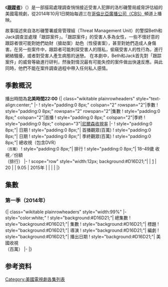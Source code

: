{{merge to|跟蹤者|time=2014-12-15T03:25:22+00:00}}
{{noteTA
|G1=TV
|G2=Show
}}
《'''[[跟蹤者|跟蹤者]]'''》（{{lang-en|'''Stalker'''}}）是一部描寫處理調查悄悄接近受害人犯罪的洛杉磯警局威脅評估組的美國電視劇，從2014年10月1日開始每週三在[[CBS|哥倫比亞廣播公司（CBS）]]頻道上播映。

故事描述來自洛杉磯警署威脅管理組（Threat Management Unit）的警探Beth和Jack調查並處理「跟踪案件」。「跟踪案件」的受害人多為女性，一些不懷好意的跟踪者很可能對她們劫財（搶劫案）劫色（性侵害案），甚至對她們造成人身傷害。在另一些案件中，跟踪者可能刺探受害人的隱私，偷窺受害人的性行為，進行網絡騷擾，或者對受害人產生病態的迷戀。 在本劇中，Beth和Jack首先對「跟踪案件」的威脅等級進行研判，然後對情況最有可能失控的案件做出快速反應。與此同時，他們不能在案件調查過程中帶入任何私人感情。

== 季數概況 ==
播出時間為'''北美時間22:00'''
<onlyinclude>{| class="wikitable plainrowheaders"  style="text-align:center;"
|-
! style="padding:0 8px;" colspan="2" rowspan="2"|季數
! style="padding:0 8px;" rowspan="2" rowspan="2"|集數
! style="padding:0 8px;" colspan="2"|首播
! style="padding:0 8px;" colspan="2"|季終
! style="padding:0 8px;" colspan="3"|[[AGB尼爾森|尼爾森收視率]]
|-
! style="padding:0 8px;"| 日期
! style="padding:0 8px;"| 首播觀眾(百萬)
! style="padding:0 8px;"| 日期
! style="padding:0 8px;"| 季終觀眾(百萬)
! style="padding:0 8px;"| 總收視（包含DVR）<br /><small>（百萬）</small>
! style="padding:0 8px;"| 排行
! style="padding:0 8px;"| 18–49歲 收視／份額<br />（排行）
|-
! scope="row" style="width:12px; background:#D16D21;"|
| [[#第一季（2014年）|1]]
| 20
| {{Start date|2014|10|1}}
| 9.05
| 2015年
| {{n/a|TBA}}
| {{n/a|TBA}}
| {{n/a|TBA}}
| {{n/a|TBA}}
|}</onlyinclude>

== 集數 ==
=== 第一季（2014年） ===
<onlyinclude>{| class="wikitable plainrowheaders"  style="width:99%"
|- style="color:white;"
! style="background:#D16D21;"| 總集數
! style="background:#D16D21;"| 集數
! style="background:#D16D21;"| 標題
! style="background:#D16D21;"| 導演
! style="background:#D16D21;"| 編劇
! style="background:#D16D21;"| 播出日期
! style="background:#D16D21;"| 美國收視<br />（百萬）
|-
{{Episode list/sublist|List of Stalker episodes
 |EpisodeNumber = 1
 |EpisodeNumber2 = 1
 |Title = 試播集<br/><small>Pilot</small>
 |DirectedBy = {{link-en|利茲·弗里德蘭德|Liz Friedlander}}
 |WrittenBy = {{link-en|凱文‧威廉森|Kevin Williamson}}
 |OriginalAirDate = {{Start date|2014|10|1}}
 |Viewers = 9.05<ref>[http://tvbythenumbers.zap2it.com/2014/10/02/wednesday-final-ratings-modern-family-the-middle-the-goldbergs-black-ish-the-mysteries-of-laura-chicago-p-d-adjusted-down/309952/ 2014年10月1日收視率報告] {{webarchive|url=https://web.archive.org/web/20141004073643/http://tvbythenumbers.zap2it.com/2014/10/02/wednesday-final-ratings-modern-family-the-middle-the-goldbergs-black-ish-the-mysteries-of-laura-chicago-p-d-adjusted-down/309952/ |date=2014年10月4日 }}</ref>
 |LineColor = D16D21
}}
{{Episode list/sublist|List of Stalker episodes
 |EpisodeNumber = 2
 |EpisodeNumber2 = 2
 |Title = <br/><small>Whatever Happened to Baby James?</small>
 |DirectedBy = {{link-en|利茲·弗里德蘭德|Liz Friedlander}}
 |WrittenBy = [[Sanford_Golden|Sanford Golden]] ＆ [[Karen_Wyscarver|Karen Wyscarver]]
 |OriginalAirDate = {{Start date|2014|10|8}}
 |Viewers = 8.17<ref>[http://tvbythenumbers.zap2it.com/2014/10/09/wednesday-final-ratings-modern-family-the-middle-the-goldbergs-black-ish-adjusted-up/312464/ 2014年10月8日收視率報告] {{webarchive|url=https://web.archive.org/web/20141010212403/http://tvbythenumbers.zap2it.com/2014/10/09/wednesday-final-ratings-modern-family-the-middle-the-goldbergs-black-ish-adjusted-up/312464/ |date=2014年10月10日 }}</ref>
 |LineColor = D16D21
}}
{{Episode list/sublist|List of Stalker episodes
 |EpisodeNumber = 3
 |EpisodeNumber2 = 3
 |Title = 搜捕<br/><small>Manhunt</small>
 |DirectedBy = {{link-en|布朗溫·休斯|Bronwen Hughes}}
 |WrittenBy = [[Brett_Mahoney|Brett Mahoney]]
 |OriginalAirDate = {{Start date|2014|10|15}}
 |Viewers = 7.87<ref>[http://tvbythenumbers.zap2it.com/2014/10/16/wednesday-final-ratings-the-mysteries-of-laura-modern-family-red-band-society-adjusted-up/315681/ 2014年10月15日收視率報告] {{webarchive|url=https://web.archive.org/web/20141018160409/http://tvbythenumbers.zap2it.com/2014/10/16/wednesday-final-ratings-the-mysteries-of-laura-modern-family-red-band-society-adjusted-up/315681/ |date=2014年10月18日 }}</ref>
 |LineColor = D16D21
}}
{{Episode list/sublist|List of Stalker episodes
 |EpisodeNumber = 4
 |EpisodeNumber2 = 4
 |Title = 恐怖症<br/><small>Phobia</small>
 |DirectedBy = {{link-en|羅克姍·道森|Roxann Dawson}}
 |WrittenBy = [[Heather_Zuhlke|Heather Zuhlke]]
 |OriginalAirDate = {{Start date|2014|10|22}}
 |Viewers = 7.37<ref>[http://tvbythenumbers.zap2it.com/2014/10/23/wednesday-final-ratings-the-middle-the-goldbergs-modern-family-black-ish-adjusted-down-final-world-series-numbers/318375/ 2014年10月22日收視率報告] {{webarchive|url=https://web.archive.org/web/20141025164721/http://tvbythenumbers.zap2it.com/2014/10/23/wednesday-final-ratings-the-middle-the-goldbergs-modern-family-black-ish-adjusted-down-final-world-series-numbers/318375/ |date=2014年10月25日 }}</ref>
 |LineColor = D16D21
}}
{{Episode list/sublist|List of Stalker episodes
 |EpisodeNumber = 5
 |EpisodeNumber2 = 5
 |Title = 困擾<br/><small>The Haunting</small>
 |DirectedBy = {{link-en|布拉德·特納|Brad Turner}}
 |WrittenBy = [[Kevin_Williamson|Kevin Williamson]]
 |OriginalAirDate = {{Start date|2014|10|29}}
 |Viewers = 7.36<ref>[http://tvbythenumbers.zap2it.com/2014/10/30/wednesday-final-ratings-the-goldbergs-modern-family-the-100-nashville-adjusted-down/321842/ 2014年10月29日收視率報告] {{webarchive|url=https://web.archive.org/web/20141101200054/http://tvbythenumbers.zap2it.com/2014/10/30/wednesday-final-ratings-the-goldbergs-modern-family-the-100-nashville-adjusted-down/321842/ |date=2014年11月1日 }}</ref>
 |LineColor = D16D21
}}
{{Episode list/sublist|List of Stalker episodes
 |EpisodeNumber = 6
 |EpisodeNumber2 = 6
 |Title = 愛是一種戰場<br/><small>Love is a Battlefield</small>
 |DirectedBy = {{link-en|奧馬爾·馬德哈|Omar Madha}}
 |WrittenBy = [[Dewayne_Jones|Dewayne Jones]]
 |OriginalAirDate = {{Start date|2014|11|5}}
 |Viewers = 7.34<ref>[http://tvbythenumbers.zap2it.com/2014/11/06/wednesday-final-ratings-arrow-the-100-adjusted-down/324561/ 2014年11月5日收視率報告]</ref>
 |LineColor = D16D21
}}
{{Episode list/sublist|List of Stalker episodes
 |EpisodeNumber = 7
 |EpisodeNumber2 = 7
 |Title = 狂熱<br/><small>Fanatic</small>
 |DirectedBy = {{link-en|凱文·布雷|Kevin Bray}}
 |WrittenBy = [[Tamara_Jaron|Tamara Jaron]]
 |OriginalAirDate = {{Start date|2014|11|12}}
 |Viewers = 7.01<ref>[http://tvbythenumbers.zap2it.com/2014/11/13/wednesday-final-ratings-modern-family-adjusted-up-the-100-adjusted-down/327297/ 2014年11月12日收視率報告]</ref>
 |LineColor = D16D21
}}
{{Episode list/sublist|List of Stalker episodes
 |EpisodeNumber = 8
 |EpisodeNumber2 = 8
 |Title = 皮膚<br/><small>Skin</small>
 |DirectedBy = {{link-en|弗雷德·托耶|Fred Toye}}
 |WrittenBy = [[Corey_Evett|Corey Evett]] ＆ [[Matt_Partney|Matt Partney]]
 |OriginalAirDate = {{Start date|2014|11|19}}
 |Viewers = 7.98<ref>[http://tvbythenumbers.zap2it.com/2014/11/20/wednesday-final-ratings-stalker-adjusted-down-no-adjustment-for-the-100-red-band-society-or-nashville/329835/ 2014年11月19日收視率報告]</ref>
 |LineColor = D16D21
}}
{{Episode list/sublist|List of Stalker episodes
 |EpisodeNumber = 9
 |EpisodeNumber2 = 9
 |Title = 為你瘋狂<br/><small>Crazy for You</small>
 |DirectedBy = {{link-en|利茲·弗里德蘭德|Liz Friedlander}}
 |WrittenBy = [[Dawn_DeNoon|Dawn DeNoon]]
 |OriginalAirDate = {{Start date|2014|11|26}}
 |Viewers = 8.26<ref>[http://tvbythenumbers.zap2it.com/2014/12/01/wednesday-final-ratings-a-charlie-brown-thanksgiving-rebroadcast-adjusted-up/333903/ 2014年11月26日收視率報告]</ref>
 |LineColor = D16D21
}}
{{Episode list/sublist|List of Stalker episodes
 |EpisodeNumber = 10
 |EpisodeNumber2 = 10
 |Title = 呼救聲<br/><small>A Cry for Help</small>
 |DirectedBy = {{link-en|傑夫·T·托馬斯|Jeff T. Thomas}}
 |WrittenBy = [[Heather_Zuhlke|Heather Zuhlke]]
 |OriginalAirDate = {{Start date|2014|12|3}}
 |Viewers = 7.47<ref>[http://tvbythenumbers.zap2it.com/2014/12/04/wednesday-final-ratings-no-adjustment-for-arrow-modern-family-or-the-100/335389/ 2014年12月3日收視率報告]</ref>
 |LineColor = D16D21
}}
{{Episode list/sublist|List of Stalker episodes
 |EpisodeNumber = 11
 |EpisodeNumber2 = 11
 |Title = 和盤托出<br/><small>Tell All</small>
 |DirectedBy = [[David_Rodriguez|David Rodriguez]]
 |WrittenBy = [[Sean_Hennen|Sean Hennen]]
 |OriginalAirDate = {{Start date|2014|12|10}}
 |Viewers = 7.25<ref>[http://tvbythenumbers.zap2it.com/2014/12/11/wednesday-final-ratings-arrow-hells-kitchen-chicago-p-d-adjusted-up/338283/ 2014年12月10日收視率報告]</ref>
 |LineColor = D16D21
}}
{{Episode list/sublist|List of Stalker episodes
 |EpisodeNumber = 12
 |EpisodeNumber2 = 12
 |Title = 秘密與謊言<br/><small>Secrets and Lies</small>
 |DirectedBy = [[David_Rodriguez|David Rodriguez]]
 |WrittenBy = [[Sean_Hennen|Sean Hennen]]
 |OriginalAirDate = {{Start date|2015|1|14}}
 |Viewers = 7.87<ref>[http://tvbythenumbers.zap2it.com/2015/01/16/wednesday-final-ratings-american-idol-the-mysteries-of-laura-and-black-ish-adjusted-down/350895/ 2015年1月14日收視率報告]</ref>
 |LineColor = D16D21
}}
{{Episode list/sublist|List of Stalker episodes
 |EpisodeNumber = 13
 |EpisodeNumber2 = 13
 |Title = 新聞<br/><small>The News</small>
 |DirectedBy = {{link-en|利茲·弗里德蘭德|Liz Friedlander}}
 |WrittenBy = [[Dewayne_Jones|Dewayne Jones]]
 |OriginalAirDate = {{Start date|2015|1|21}}
 |Viewers = 8.07<ref>[http://tvbythenumbers.zap2it.com/2015/01/22/wednesday-final-ratings-empire-american-idol-criminal-minds-the-100-adjusted-down/354002/ 2015年1月21日收視率報告]</ref>
 |LineColor = D16D21
}}
{{Episode list/sublist|List of Stalker episodes
 |EpisodeNumber = 14
 |EpisodeNumber2 = 14
 |Title = 我的英雄<br/><small>My Hero</small>
 |DirectedBy = {{link-en|凱文·布雷|Kevin Bray}}
 |WrittenBy = [[Tamara_Jaron|Tamara Jaron]]
 |OriginalAirDate = {{Start date|2015|1|28}}
 |Viewers = 8.34<ref>[http://tvbythenumbers.zap2it.com/2015/01/29/wednesday-final-ratings-stalker-no-adjustment-for-empire/ 2015年1月28日收視率報告]</ref>
 |LineColor = D16D21
}}
{{Episode list/sublist|List of Stalker episodes
 |EpisodeNumber = 15
 |EpisodeNumber2 = 15
 |Title = 失物招領<br/><small>Lost and Found</small>
 |DirectedBy = [[Rob_Seidenglanz|Rob Seidenglanz]]
 |WrittenBy = [[Corey_Evett|Corey Evett]] ＆ [[Matt_Partney|Matt Partney]]
 |OriginalAirDate = {{Start date|2015|2|4}}
 |Viewers = 7.35<ref>[http://tvbythenumbers.zap2it.com/2015/02/05/wednesday-final-ratings-american-idol-adjusted-up-fresh-off-the-boat-the-100-adjusted-down/359861/ 2015年2月4日收視率報告]</ref>
 |LineColor = D16D21
}}
{{Episode list/sublist|List of Stalker episodes
 |EpisodeNumber = 16
 |EpisodeNumber2 = 16
 |Title = 救恩<br/><small>Salvation</small>
 |DirectedBy = {{link-en|利茲·弗里德蘭德|Liz Friedlander}}
 |WrittenBy = [[Danny_Tolli|Danny Tolli]]
 |OriginalAirDate = {{Start date|2015|2|11}}
 |Viewers = 7.64<ref>[http://tvbythenumbers.zap2it.com/2015/02/12/wednesday-final-ratings-empire-arrow-the-goldbergs-the-100-the-mentalist-the-mysteries-of-laura-black-ish-criminal-minds-adjust/362461/ 2015年2月11日收視率報告]</ref>
 |LineColor = D16D21
}}
{{Episode list/sublist|List of Stalker episodes
 |EpisodeNumber = 17
 |EpisodeNumber2 = 17
 |Title = 娛樂遊戲<br/><small>Fun and Games</small>
 |DirectedBy = {{link-en|傑夫·T·托馬斯|Jeff T. Thomas}}
 |WrittenBy = {{link-en|凱文‧威廉森|Kevin Williamson}}
 |OriginalAirDate = {{Start date|2015|2|18}}
 |Viewers = 6.74<ref>[http://tvbythenumbers.zap2it.com/2015/02/19/wednesday-final-ratings-empire-arrow-american-idol-the-100-stalker-adjusted-down/365253/ 2015年2月18日收視率報告]</ref>
 |LineColor = D16D21
}}
{{Episode list/sublist|List of Stalker episodes
 |EpisodeNumber = 18
 |EpisodeNumber2 = 18
 |Title = 樹林<br/><small>The Woods</small>
 |DirectedBy = {{link-en|弗雷德·托耶|Fred Toye}}
 |WrittenBy = [[Heather_Zuhlke|Heather Zuhlke]]
 |OriginalAirDate = {{Start date|2015|4|27}}
 |Viewers = 5.70<ref>[http://tvbythenumbers.zap2it.com/2015/04/28/monday-final-ratings-2-broke-girls-mike-molly-stalker-the-night-shift-adjusted-down/395577/ 2015年4月27日收視率報告]</ref>
 |LineColor = D16D21
}}
{{Episode list/sublist|List of Stalker episodes
 |EpisodeNumber = 19
 |EpisodeNumber2 = 19
 |Title = 愛的刺痛<br/><small>Love Hurts</small>
 |DirectedBy = {{link-en|哈妮兒·考佩珀|Hanelle Culpepper}}
 |WrittenBy = [[Sanford_Golden|Sanford Golden]] ＆ [[Karen_Wyscarver|Karen Wyscarver]]
 |OriginalAirDate = {{Start date|2015|5|11}}
 |Viewers = 6.37<ref>[http://tvbythenumbers.zap2it.com/2015/05/12/monday-final-ratings-dancing-with-the-stars-the-following-adjusted-up/402933/ 2015年5月11日收視率報告]</ref>
 |LineColor = D16D21
}}
{{Episode list/sublist|List of Stalker episodes
 |EpisodeNumber = 20
 |EpisodeNumber2 = 20
 |Title = 情人殺手<br/><small>Love Kills</small>
 |DirectedBy = 
 |WrittenBy = 
 |OriginalAirDate = {{Start date|2015|5|18}}
 |Viewers =
 |LineColor = D16D21
}}
|}

==参考资料==
{{reflist}}

[[Category:美國電視劇各集列表|Category:美國電視劇各集列表]]